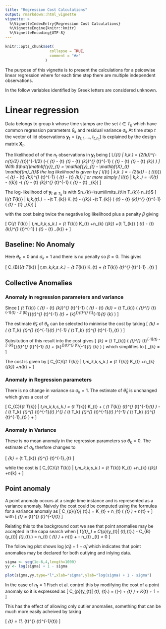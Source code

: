 ```yaml
---
title: "Regression Cost Calculations"
output: rmarkdown::html_vignette
vignette: >
  %\VignetteIndexEntry{Regression Cost Calculations}
  %\VignetteEngine{knitr::knitr}
  %\VignetteEncoding{UTF-8}
---
```


```r
knitr::opts_chunk$set(
                    collapse = TRUE,
                    comment = "#>"
                  )
```

The purpose of this vignette is to present the calculations for a peicewise linear regression where for each time step there are multiple independent observations.

In the follow variables identified by Greek letters are considered unknown.

# Linear regression

Data belongs to group $k$ whose time stamps are the set $t \in T_{k}$ which have common regression parameters $\theta_{k}$ and residual variance $\sigma_{k}$
At time step $t$ the vector of iid observations $\mathbf{y}_{t}=\left\{y_{t,1},\ldots,t_{t,n_{t}}\right\}$ is explained by the design matrix $\mathbf{X}_{t}$.

The likelihood of of the $n_{t}$ observations in $\mathbf{y}_{t}$ being
\[
L\left(\mathbf{y}_{t} \left| \theta_k,\sigma_k\right.\right) = 
\left(2\pi \sigma_{k}\right)^{-n_{t}/2} 
\det\left(\mathbf{S}_{t}\right)^{-1/2}
\exp\left(-\frac{1}{2\sigma_{k}}\left( \mathbf{y}_{t} - \mathbf{X}_{t} \mathbf{m}_{t} - \mathbf{X}_{t} \theta_{k}\right)^{\prime} \mathbf{S}_{t}^{-1} \left( \mathbf{y}_{t}  - \mathbf{X}_{t} \mathbf{m}_{t} - \mathbf{X}_{t} \theta_{k}\right) \right)
\]
With $\hat{\mathbf{y}}_{t} = \mathbf{y}_{t} - \mathbf{X}_{t} \mathbf{m}_{t}$ the log likelihood is given by
\[
l\left(\mathbf{y}_{t} \left| \theta_k,\sigma_k \right.\right) = 
-\frac{n_{t}}{2} \log\left(2\pi \sigma_{k}\right)
-\frac{1}{2} \log\left( \det\left(\mathbf{S}_{t}\right)\right)
-\frac{1}{2\sigma_{k}}\left( \hat{\mathbf{y}}_{t} - \mathbf{X}_{t} \theta_{k}\right)^{\prime} \mathbf{S}_{t}^{-1} \left( \hat{\mathbf{y}}_{t} - \mathbf{X}_{t} \theta_{k}\right)
\]
or more simply
\[
l\left(\mathbf{y}_{t} \left| \theta_k,\sigma_k \right.\right) = 
-\frac{1}{2}K_{t} 
-\frac{n_{t}}{2} \log\left(\sigma_{k}\right)
-\frac{1}{2\sigma_{k}}\left( \hat{\mathbf{y}}_{t} - \mathbf{X}_{t} \theta_{k}\right)^{\prime} \mathbf{S}_{t}^{-1} \left( \hat{\mathbf{y}}_{t} - \mathbf{X}_{t} \theta_{k}\right)
\]

The log-likelihood of $\mathbf{y}_{t \in T_{k}}$ is with $n_{k}=\sum\limits_{t\in T_{k}} n_{t}$
\[
l\left(\mathbf{y}_{t \in T_{k}} \left| \theta_k,\sigma_k,\mathbf{X}_{t}\right.\right) = 
-\frac{1}{2}\sum_{t \in T_{k}} K_{t} 
-\frac{n_{k}}{2} \log\left(\sigma_{k}\right)
-\frac{1}{2\sigma_{k}}\sum_{t \in T_{k}} \left( \hat{\mathbf{y}}_{t} - \mathbf{X}_{t} \theta_{k}\right)^{\prime} \mathbf{S}_{t}^{-1} \left( \hat{\mathbf{y}}_{t} - \mathbf{X}_{t} \theta_{k}\right)
\]

with the cost being twice the negative log likelihood plus a penalty $\beta$ giving 

\[
C\left(\mathbf{y}_{t \in T_{k}} \left| \mu_t,m_k,\sigma_k,s_k\right.\right) = 
\sum_{t \in T_{k}} K_{t} 
+n_{k} \log\left(\sigma_{k}\right)
+\frac{1}{\sigma_{k}}\sum_{t \in T_{k}} \left( \hat{\mathbf{y}}_{t} - \mathbf{X}_{t} \theta_{k}\right)^{\prime} \mathbf{S}_{t}^{-1} \left( \hat{\mathbf{y}}_{t} - \mathbf{X}_{t} \theta_{k}\right)
+\beta
\]


## Baseline: No Anomaly

Here $\theta_{k}=0$ and $\sigma_{k}=1$ and there is no penalty so $\beta = 0$. This gives

\[
C_{B}\left(\mathbf{y}_{t \in T_{k}} \left| \mu_t,m_k,\sigma_k,s_k\right.\right) = 
\sum_{t \in T_{k}} K_{t} 
+ \sum_{t \in T_{k}} \hat{\mathbf{y}}_{t}^{\prime} \mathbf{S}_{t}^{-1} \hat{\mathbf{y}}_{t}
\]


## Collective Anomalies

### Anomaly in regression parameters and variance
Since
\[
\sum_{t \in T_{k}} \left( \hat{\mathbf{y}}_{t} - \mathbf{X}_{t} \theta_{k}\right)^{\prime} \mathbf{S}_{t}^{-1} \left( \hat{\mathbf{y}}_{t} - \mathbf{X}_{t} \theta_{k}\right)
=
\sum_{t \in T_{k}} \left( \hat{\mathbf{y}}_{t}^{\prime} \mathbf{S}_{t}^{-1}\hat{\mathbf{y}}_{t}
- 2 \theta_{k}^{\prime}\mathbf{X}_{t}^{\prime}  \mathbf{S}_{t}^{-1} \hat{\mathbf{y}}_{t}
+ \theta_{k}^{\prime}\mathbf{X}_{t}^{\prime}  \mathbf{S}_{t}^{-1}\mathbf{X}_{t}  \theta_{k}
\right)
\]

The estimate $\hat{\theta}_{k}$ of $\theta_{k}$ can be selected to minimise the cost by taking
\[
\hat{\theta}_{k} = \left( \sum\limits_{t \in T_k} \mathbf{X}_{t}^{\prime}  \mathbf{S}_{t}^{-1}\mathbf{X}_{t} \right)^{-1} \left(  \sum\limits_{t \in T_k} \mathbf{X}_{t}^{\prime}  \mathbf{S}_{t}^{-1}\hat{\mathbf{y}}_{t} \right)
\]

Subsitution of this result into the cost gives
\[
\hat{\sigma}_{k} = \frac{1}{n_{k}} \sum_{t \in T_{k}} \left( \hat{\mathbf{y}}_{t}^{\prime} \mathbf{S}_{t}^{-1}\hat{\mathbf{y}}_{t}
- 2 \hat{\theta}_{k}^{\prime}\mathbf{X}_{t}^{\prime}  \mathbf{S}_{t}^{-1} \hat{\mathbf{y}}_{t}
+ \hat{\theta}_{k}^{\prime}\mathbf{X}_{t}^{\prime}  \mathbf{S}_{t}^{-1}\mathbf{X}_{t}  \hat{\theta}_{k}
\right)
\]
which simplifies to
\[
\hat{\sigma}_{k} = \frac{1}{n_{k}} \left[
\left( \sum_{t \in T_{k}} \hat{\mathbf{y}}_{t}^{\prime} \mathbf{S}_{t}^{-1}\hat{\mathbf{y}}_{t} \right)
- \left(  \sum\limits_{t \in T_k} \mathbf{X}_{t}^{\prime}  \mathbf{S}_{t}^{-1}\hat{\mathbf{y}}_{t} \right)^{\prime} \left( \sum\limits_{t \in T_k} \mathbf{X}_{t}^{\prime}  \mathbf{S}_{t}^{-1}\mathbf{X}_{t} \right)^{-1} \left(  \sum\limits_{t \in T_k} \mathbf{X}_{t}^{\prime}  \mathbf{S}_{t}^{-1}\hat{\mathbf{y}}_{t} \right)
\right]
\]

The cost is given by
\[
C_{C}\left(\mathbf{y}_{t \in T_{k}} \left| \mu_t,m_k,\sigma_k,s_k\right.\right) = 
\sum_{t \in T_{k}} K_{t} 
+n_{k} \log\left(\hat{\sigma}_{k}\right)
+n_{k}
+\beta
\]



### Anomaly in Regression parameters

There is no change in variance so $\sigma_{k}=1$. The estimate of $\hat{\theta}_{k}$ is unchanged which gives a cost of

\[
C_{C}\left(\mathbf{y}_{t \in T_{k}} \left| \mu_t,m_k,\sigma_k,s_k\right.\right) = 
\sum_{t \in T_{k}} K_{t} 
+ \left( \sum_{t \in T_{k}} \hat{\mathbf{y}}_{t}^{\prime} \mathbf{S}_{t}^{-1}\hat{\mathbf{y}}_{t} \right)
- \left(  \sum\limits_{t \in T_k} \mathbf{X}_{t}^{\prime}  \mathbf{S}_{t}^{-1}\hat{\mathbf{y}}_{t} \right)^{\prime} \left( \sum\limits_{t \in T_k} \mathbf{X}_{t}^{\prime}  \mathbf{S}_{t}^{-1}\mathbf{X}_{t} \right)^{-1} \left(  \sum\limits_{t \in T_k} \mathbf{X}_{t}^{\prime}  \mathbf{S}_{t}^{-1}\hat{\mathbf{y}}_{t} \right)
+\beta
\]


### Anomaly in Variance

These is no mean anomaly in the regression parameters so $\theta_{k}=0$. The estimate of $\sigma_{k}$ therfore changes to

\[
\hat{\sigma}_{k} = \frac{1}{n_{k}} \sum\limits_{t \in T_{k}} \hat{\mathbf{y}}_{t}^{\prime} \mathbf{S}_{t}^{-1}\hat{\mathbf{y}}_{t}
\]

while the cost is
\[
C_{C}\left(\mathbf{y}_{t \in T_{k}} \left| \mu_t,m_k,\sigma_k,s_k\right.\right) = 
\sum_{t \in T_{k}} K_{t} 
+n_{k} \log\left(\hat{\sigma}_{k}\right)
+n_{k}
+\beta
\]


## Point anomaly

A point anomaly occurs at a single time instance and is represented as a variance anomaly. 
Naively the cost could be computed using the formulea for a variance anomaly as
\[
C_{p}\left(\mathbf{y}_{t}\left| \sigma_{t}\right.\right) = 
K_{t}
+ n_{t} \log\left( \hat{\sigma}_{t} \right) + n_{t} + \beta
\]
with
\[
\hat{\sigma}_{t} = \frac{1}{n_{t}} \hat{\mathbf{y}}_{t}^{\prime} \mathbf{S}_{t}^{-1}\hat{\mathbf{y}}_{t}
\]

Relating this to the background cost we see that point anomalies may be accepted in the capa search when
\[
f\left(\hat{\sigma}_{t},\gamma,\beta\right) = C_{p}\left(y_{t}\left| \mu_{t},\sigma_{t}\right.\right) - C_{B}\left(y_{t}\left| \mu_{t},\sigma_{t}\right.\right) = n_{t} \log \left( \hat{\sigma}_{t} \right) + n_{t} + \beta - n_{t} \hat{\sigma}_{t} < 0
\]

The following plot shows $\log \left( \hat{\sigma}_{t} \right) + 1 - \hat{\sigma}_{t}$ which indicates that point anomalies may be declared for both outlying and inlying data.

```r
sigma <- seq(1e-6,4,length=1000)
yy <- log(sigma) + 1 - sigma

plot(sigma,yy,type="l",xlab="sigma",ylab="log(sigma) + 1 - sigma")
```

In the case of $n_{t}=1$ Fisch et al. control this by modifying the cost of a point anomaly so it is expressed as
\[
C_{p}\left(y_{t}\left| \sigma_{t}, \mathbf{X}_{t}\right.\right) = 
\log\left(\exp\left(-\beta\right) + \hat{\sigma}_{t} \right) + K_{t} + 1 + \beta
\]

This has the effect of allowing only outlier anomalies, something that can be much more easily acheived by taking

\[
\hat{\sigma}_{t} = \max\left(1,\frac{1}{n_{t}} \hat{\mathbf{y}}_{t}^{\prime} \mathbf{S}_{t}^{-1}\hat{\mathbf{y}}_{t}\right)
\]


<!-- ```{r echo=FALSE, figA, fig.width=7, fig.height=7} -->
<!-- sigma <- seq(1e-6,4,length=1000) -->
<!-- beta <- seq(0,10,length=5) -->
<!-- yy <- matrix(NA,length(sigma),length(beta)) -->
<!-- for(ii in 1:length(beta)){ -->
<!--     yy[,ii] <- log(exp(-beta[ii]) + sigma) + 1 + beta[ii] - sigma -->
<!-- } -->
<!-- matplot(sigma,yy,type="l",xlab="sigma",ylab="log(sigma) + 1 - sigma") -->
<!-- ``` -->





<!-- Relating this to the background cost we see that point anomalies may be accepted in the capa search when -->
<!-- \[ -->
<!-- f\left(\hat{\sigma}_{t},\gamma,\beta\right) = C_{p}\left(y_{t}\left| \mu_{t},\sigma_{t}\right.\right) - C_{B}\left(y_{t}\left| \mu_{t},\sigma_{t}\right.\right) = n_{t} \log \left( \gamma + \hat{\sigma_{t}} \right) + n_{t} + \beta - n_{t} \hat{\sigma}_{t} < 0 -->
<!-- \] -->

<!-- This implies that $\gamma$ should be selected such that $f\left(0,\gamma,\beta\right) \geq 0$  -->

<!-- The gradient wrt $z_{t}^2$ is -->
<!-- \[ -->
<!-- \frac{\partial}{\partial z_{t}^2} f\left(z_{t}^2,\gamma,\beta\right) -->
<!-- = \frac{1}{\gamma + z_{t}^{2}} - 1 -->
<!-- \] -->

<!-- Requiring $\gamma < 1$; which maintains a positive gradient for small z_{t}^2; indicates that there will no anomalies near 0. -->

<!-- Consider three different definitions of $\gamma$. -->

<!-- - The non corection of $\gamma_{0} = 0$ which allows point anomalies as z_{t}^2 approaches 0 -->
<!-- - The correction $\gamma_{1} = \exp\left(-\beta\right)$ proposed by Fisch et al. -->
<!-- - The minimal correction $\gamma_{2} = \exp\left(-\left(1+\beta\right)\right)$ for which $f\left(0,\gamma_{2},\beta\right) = 0$. -->

<!-- To see the impact of the correct for small $z$ the following figure shows  -->
<!-- $f\left(\sigma_{t},\gamma,\beta\right)$ for $\frac{\beta}{n}=10$ for the three options. -->

<!-- ```{r echo=FALSE, f, fig.width=7, fig.height=7} -->
<!-- fz <- function(zsq,gamma,beta){ log(gamma+zsq) + 1 + beta - zsq } -->
<!-- zsq <- seq(0,1e-3,length=10000) -->
<!-- Y <- matrix(NA,length(zsq),3) -->
<!-- colnames(Y) <- c("gamma_0","gamma_1","gamma_2") -->
<!-- b <- 10 -->
<!-- Y[,1] <- fz(zsq,0,b) -->
<!-- Y[,2] <- fz(zsq,exp(-b),10) -->
<!-- Y[,3] <- fz(zsq,exp(-(1+b)),10) -->


<!-- matplot(sqrt(zsq),Y,type="l",xlab="sigma",ylab="f(sigma,gamma,10n)"); -->
<!-- legend("bottomright",colnames(Y),col=1:3,lty=1:3) -->
<!-- ``` -->

<!-- It is clear that the difference become small as $\beta$ increases. This is supported by the plot below shows the value of $sigma_{t}$ at which an point anomaly might occur as $\frac{\beta}{n}$ varies. Area above the line are potential anomaly values. -->

<!-- ```{r echo=FALSE, when_anaom, fig.width=7, fig.height=7} -->
<!-- betaRng <- seq(log(1.01),2*log(100),length=1000) ###2*log(1:1000) -->
<!-- Y <- matrix(NA,length(betaRng),3) -->
<!-- colnames(Y) <- c("gamma_0","gamma_1","gamma_2") -->

<!-- for(ii in 1:length(betaRng)){ -->
<!--     rng <- c(1,25) -->
<!--     b <- betaRng[ii] -->
<!--     Y[ii,1] <- uniroot(fz,rng,gamma=0,beta=b)$root -->
<!--     Y[ii,2] <- uniroot(fz,rng,gamma=exp(-b),beta=b)$root -->
<!--     Y[ii,3] <- uniroot(fz,rng,gamma=exp(-(1+b)),beta=b)$root -->
<!-- } -->
<!-- matplot(betaRng,sqrt(Y),type="l",xlab="beta/n",ylab="sigma"); -->
<!-- legend("bottomright",colnames(Y),col=1:3,lty=1:3) -->
<!-- ``` -->
